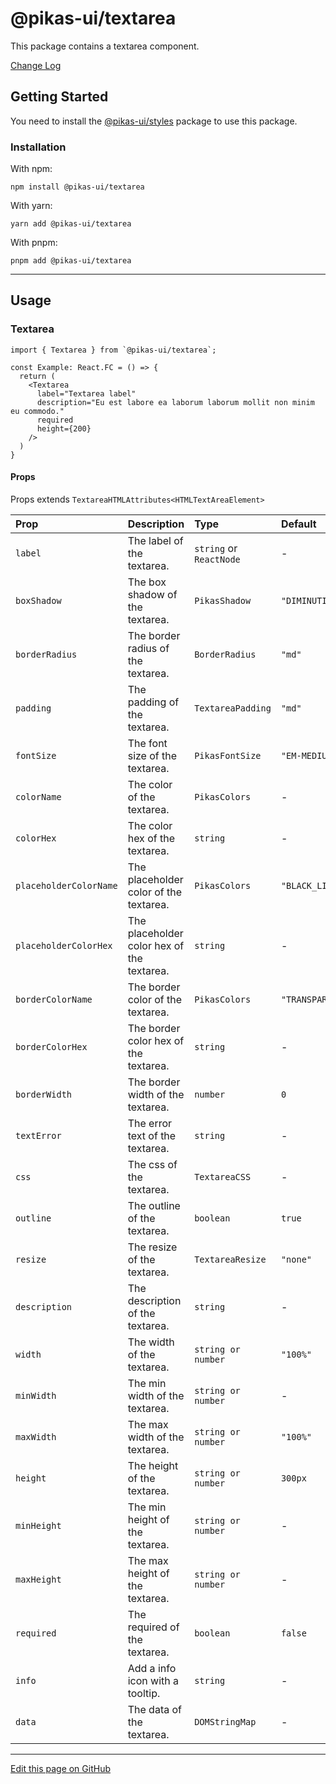 

<NextSeo title="Textarea" />

# @pikas-ui/textarea

This package contains a textarea component.

<a href="https://github.com/Achaak/pikas/blob/main/packages/ui/textarea/CHANGELOG.md">
  Change Log
</a>

## Getting Started

You need to install the <a href={stylesLink}>@pikas-ui/styles</a> package to use this package.

### Installation

With npm:

```
npm install @pikas-ui/textarea
```

With yarn:

```
yarn add @pikas-ui/textarea
```

With pnpm:

```
pnpm add @pikas-ui/textarea
```

---

## Usage

### Textarea

<TextareaExample />

```tsx
import { Textarea } from `@pikas-ui/textarea`;

const Example: React.FC = () => {
  return (
    <Textarea
      label="Textarea label"
      description="Eu est labore ea laborum laborum mollit non minim eu commodo."
      required
      height={200}
    />
  )
}
```

#### Props

Props extends `TextareaHTMLAttributes<HTMLTextAreaElement>`

| Prop                   | Description                                | Type                    | Default          |
| :--------------------- | :----------------------------------------- | :---------------------- | :--------------- |
| `label`                | The label of the textarea.                 | `string` or `ReactNode` | -                |
| `boxShadow`            | The box shadow of the textarea.            | `PikasShadow`           | `"DIMINUTION_1"` |
| `borderRadius`         | The border radius of the textarea.         | `BorderRadius`          | `"md"`           |
| `padding`              | The padding of the textarea.               | `TextareaPadding`       | `"md"`           |
| `fontSize`             | The font size of the textarea.             | `PikasFontSize`         | `"EM-MEDIUM"`    |
| `colorName`            | The color of the textarea.                 | `PikasColors`           | -                |
| `colorHex`             | The color hex of the textarea.             | `string`                | -                |
| `placeholderColorName` | The placeholder color of the textarea.     | `PikasColors`           | `"BLACK_LIGHT"`  |
| `placeholderColorHex`  | The placeholder color hex of the textarea. | `string`                | -                |
| `borderColorName`      | The border color of the textarea.          | `PikasColors`           | `"TRANSPARENT"`  |
| `borderColorHex`       | The border color hex of the textarea.      | `string`                | -                |
| `borderWidth`          | The border width of the textarea.          | `number`                | `0`              |
| `textError`            | The error text of the textarea.            | `string`                | -                |
| `css`                  | The css of the textarea.                   | `TextareaCSS`           | -                |
| `outline`              | The outline of the textarea.               | `boolean`               | `true`           |
| `resize`               | The resize of the textarea.                | `TextareaResize`        | `"none"`         |
| `description`          | The description of the textarea.           | `string`                | -                |
| `width`                | The width of the textarea.                 | `string or number`      | `"100%"`         |
| `minWidth`             | The min width of the textarea.             | `string or number`      | -                |
| `maxWidth`             | The max width of the textarea.             | `string or number`      | `"100%"`         |
| `height`               | The height of the textarea.                | `string or number`      | `300px`          |
| `minHeight`            | The min height of the textarea.            | `string or number`      | -                |
| `maxHeight`            | The max height of the textarea.            | `string or number`      | -                |
| `required`             | The required of the textarea.              | `boolean`               | `false`          |
| `info`                 | Add a info icon with a tooltip.            | `string`                | -                |
| `data`                 | The data of the textarea.                  | `DOMStringMap`          | -                |

---

[Edit this page on GitHub](https://github.com/Achaak/pikas/blob/main/apps/docs-ui/pages/components/textarea.mdx)
